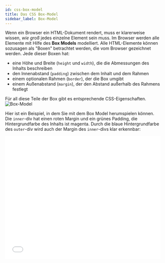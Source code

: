 ---
id: css-box-model
title: Das CSS Box-Model
sidebar_label: Box-Model
---

Wenn ein Browser ein HTML-Dokument rendert, muss er klarerweise wissen, *wie groß* jedes einzelne Element sein muss.
Im Browser werden alle Elemente mit Hilfe des **Box Models** modelliert. Alle HTML-Elemente können sozusagen als
"Boxen" betrachtet werden, die vom Browser gezeichnet werden. Jede dieser Boxen hat:
- eine Höhe und Breite (`height` und `width`), die die Abmessungen des Inhalts beschreiben
- den Innenabstand (`padding`) zwischen dem Inhalt und dem Rahmen
- einem optionalen Rahmen (`border`), der die Box umgibt
- einem Außenabstand (`margin`), der den Abstand außerhalb des Rahmens festlegt

Für all diese Teile der Box gibt es entsprechende CSS-Eigenschaften. 
![Box-Model](https://upload.wikimedia.org/wikipedia/commons/7/7a/Boxmodell-detail.png)

Hier ist ein Beispiel, in dem Sie mit dem Box Model herumspielen können. Die `inner`-div hat
einen roten Margin und ein grünes Padding, die Hintergrundfarbe des Inhalts ist magenta. Durch
die blaue Hintergrundfarbe des `outer`-div wird auch der Margin des `inner`-divs klar erkennbar:

<iframe width="100%" height="400" src="//jsfiddle.net/michivo/qb2rezkf/35/embedded/result,html,css/dark/" allowfullscreen="allowfullscreen" frameborder="0"></iframe>